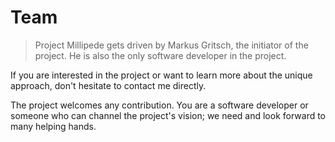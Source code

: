 # Team

> Project Millipede gets driven by Markus Gritsch, the initiator of the project.
> He is also the only software developer in the project.

If you are interested in the project or want to learn more about the unique
approach, don't hesitate to contact me directly.

The project welcomes any contribution. You are a software developer or someone
who can channel the project's vision; we need and look forward to many helping
hands.

<Board />
